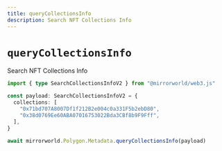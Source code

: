 ```yaml
---
title: queryCollectionsInfo
description: Search NFT Collections Info
---
```


# `queryCollectionsInfo`

Search NFT Collections Info

```ts
import { type SearchCollectionsInfoV2 } from "@mirrorworld/web3.js"

const payload: SearchCollectionsInfoV2 = {
  collections: [
    "0x71bd707A8007Df1f212B2e004c0a331F5b2ebD80",
    "0x38d0769Ee60ABA07016753022Bda3CBf8b9F9Fff",
  ],
}

await mirrorworld.Polygon.Metadata.queryCollectionsInfo(payload)
```
